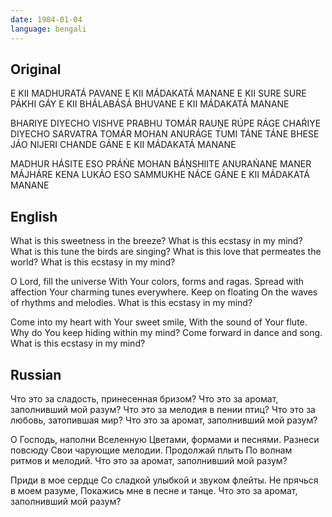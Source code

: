 ```yaml
---
date: 1984-01-04
language: bengali
---
```


## Original

E KII MADHURATÁ PAVANE
E KII MÁDAKATÁ MANANE
E KII SURE SURE PÁKHI GÁY
E KII BHÁLABÁSÁ BHUVANE
E KII MÁDAKATÁ MANANE

BHARIYE DIYECHO VISHVE PRABHU
TOMÁR RAUṊE RÚPE RÁGE
CHAŔIYE DIYECHO SARVATRA
TOMÁR MOHAN ANURÁGE
TUMI TÁNE TÁNE BHESE JÁO
NIJERI CHANDE GÁNE
E KII MÁDAKATÁ MANANE

MADHUR HÁSITE ESO PRÁŃE
MOHAN BÁṊSHIITE ANURAŃANE
MANER MÁJHÁRE KENA LUKÁO
ESO SAMMUKHE NÁCE GÁNE
E KII MÁDAKATÁ MANANE

## English

What is this sweetness in the breeze?
What is this ecstasy in my mind?
What is this tune the birds are singing?
What is this love that permeates the world?
What is this ecstasy in my mind?

O Lord, fill the universe
With Your colors, forms and ragas.
Spread with affection
Your charming tunes everywhere.
Keep on floating
On the waves of rhythms and melodies.
What is this ecstasy in my mind?

Come into my heart with Your sweet smile,
With the sound of Your flute.
Why do You keep hiding within my mind?
Come forward in dance and song.
What is this ecstasy in my mind?

## Russian

Что это за сладость, принесенная бризом?
Что это за аромат, заполнивший мой разум?
Что это за мелодия в пении птиц?
Что это за любовь, затопившая мир?
Что это за аромат, заполнивший мой разум?

О Господь, наполни Вселенную
Цветами, формами и песнями.
Разнеси повсюду
Свои чарующие мелодии.
Продолжай плыть
По волнам ритмов и мелодий.
Что это за аромат, заполнивший мой разум?

Приди в мое сердце
Со сладкой улыбкой и звуком флейты.
Не прячься в моем разуме,
Покажись мне в песне и танце.
Что это за аромат, заполнивший мой разум?
